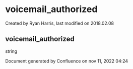 
# voicemail_authorized 

 Created by  Ryan Harris, last modified on 2018.02.08

## voicemail_authorized

string

Document generated by Confluence on nov 11, 2022 04:24

